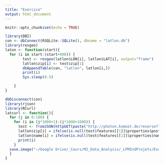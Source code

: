 ```yaml
---
title: "Exercice"
output: html_document
---
```


```r
knitr::opts_chunk$set(echo = TRUE)
```

```r
library(DBI)
con <- dbConnect(RSQLite::SQLite(), dbname = "latlon.db")
library(revgeo)
laton <- function(start){
  for (i in start:(start+900)) {
        test <- revgeo(latlon$LON[i], latlon$LAT[i], output="frame")
        latlon$zip[i] <- test$zip[1]
        dbAppendTable(con, "latlon", latlon[i,])
        print(i)
        Sys.sleep(0.5)

    }
}

dbDisconnect(con)
library(rjson)
library(RCurl)
latcurl <- function(){
  for (j in 0:100) {
    for (i in (j*1000+1):(j*1000+1000)) {
      test <- fromJSON(httpGET(paste("http://photon.komoot.de/reverse?lon=",latlon$LON[i],"&lat=",latlon$LAT[i], sep="")))
      latlon$zip[i] = ifelse(is.null(test$features[[1]]$properties$postcode),"NA", test$features[[1]]$properties$postcode)
      latlon$name[i] = ifelse(is.null(test$features[[1]]$properties$name),"NA",test$features[[1]]$properties$name)
      print(i)
    }
  save.image("~/Google Drive/_Cours/M2_Data_Analysis/_LPMIndProjets/Examens2020/EXamenLPMIND/latlon.RData")
  }
}

```


